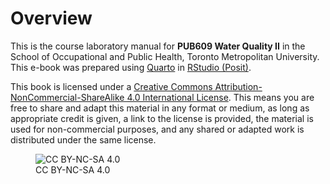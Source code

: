 
# Overview {.unnumbered}

This is the course laboratory manual for **PUB609 Water Quality II** in the School of Occupational and Public Health, Toronto Metropolitan University. This e-book was prepared using [Quarto](https://quarto.org/docs/books/) in [RStudio (Posit)](https://posit.co/).

This book is licensed under a [Creative Commons Attribution-NonCommercial-ShareAlike 4.0 International License](https://creativecommons.org/licenses/by-nc-sa/4.0/). This means you are free to share and adapt this material in any format or medium, as long as appropriate credit is given, a link to the license is provided, the material is used for non-commercial purposes, and any shared or adapted work is distributed under the same license.

![CC BY-NC-SA 4.0](https://i.creativecommons.org/l/by-nc-sa/4.0/88x31.png)
